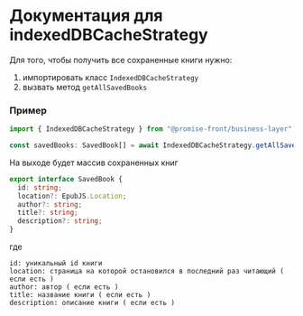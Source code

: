
<Meta title="IndexedDBCache" component={IndexedDBCacheStrategy} />

# Документация для indexedDBCacheStrategy

Для того, чтобы получить все сохраненные книги нужно:

1. импортировать класс `IndexedDBCacheStrategy`
2. вызвать метод `getAllSavedBooks`

### Пример

```typescript
import { IndexedDBCacheStrategy } from "@promise-front/business-layer";

const savedBooks: SavedBook[] = await IndexedDBCacheStrategy.getAllSavedBooks();
```

На выходе будет массив сохраненных книг

```typescript
export interface SavedBook {
  id: string;
  location?: EpubJS.Location;
  author?: string;
  title?: string;
  description?: string;
}
```

где

```
id: уникальный id книги
location: страница на которой остановился в последний раз читающий ( если есть )
author: автор ( если есть )
title: название книги ( если есть )
description: описание книги ( если есть )
```
